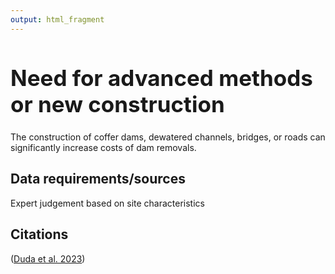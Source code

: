 ```yaml
---
output: html_fragment
---
```


<style type="text/css">
  h1{
  font-size: 2.5em;
}
</style>

# Need for advanced methods or new construction
The construction of coffer dams, dewatered channels, bridges, or roads can significantly increase costs of dam removals.

## Data requirements/sources
Expert judgement based on site characteristics

## Citations
([Duda et al. 2023](https://doi.org/10.3389/fevo.2023.1215471){target="_blank"})